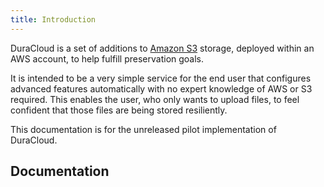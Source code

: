 ```yaml
---
title: Introduction
---
```




DuraCloud is a set of additions to [Amazon S3](https://aws.amazon.com/s3/) storage,
deployed within an AWS account, to help fulfill preservation goals.

It is intended to be a very simple service for the end user that configures advanced
features automatically with no expert knowledge of AWS or S3 required. This enables
the user, who only wants to upload files, to feel confident that those files are
being stored resiliently.

<Aside type="caution">This documentation is for the unreleased pilot implementation of DuraCloud.</Aside>

<LinkCard
    title="Why DuraCloud?"
    href="/about/background"
    description="Read more about the motivation behind DuraCloud."
/>

## Documentation

<LinkCard
    title="User manual"
    href="/guides/user"
    description="This is for end users who will be uploading files."
/>

<LinkCard
    title="Technical documentation"
    href="/guides/technical"
    description="This is for developers and anyone deploying DuraCloud."
/>

